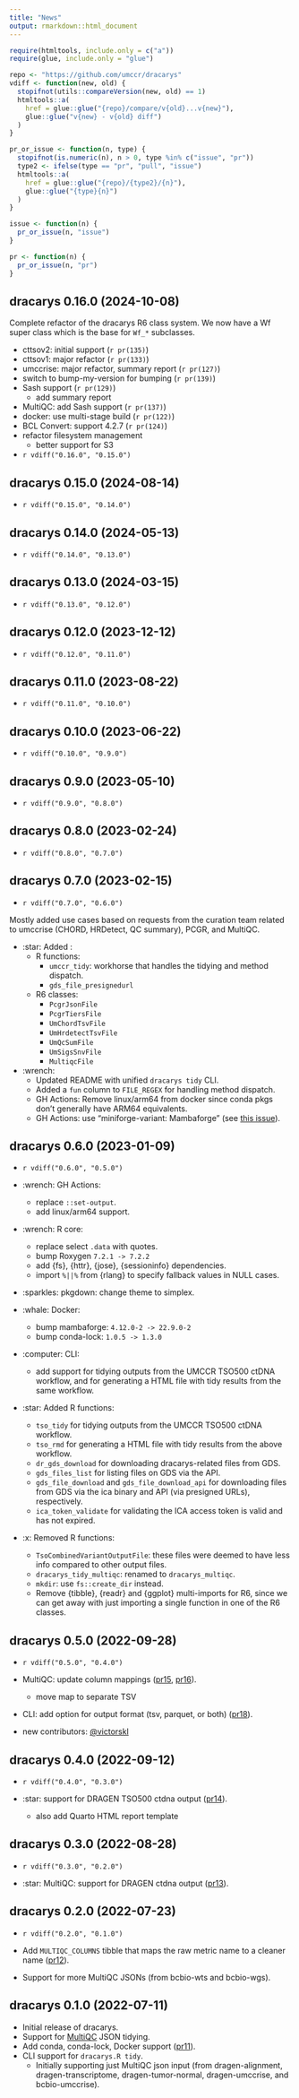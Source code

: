 ```yaml
---
title: "News"
output: rmarkdown::html_document
---
```


```r
require(htmltools, include.only = c("a"))
require(glue, include.only = "glue")
```


```r
repo <- "https://github.com/umccr/dracarys"
vdiff <- function(new, old) {
  stopifnot(utils::compareVersion(new, old) == 1)
  htmltools::a(
    href = glue::glue("{repo}/compare/v{old}...v{new}"),
    glue::glue("v{new} - v{old} diff")
  )
}

pr_or_issue <- function(n, type) {
  stopifnot(is.numeric(n), n > 0, type %in% c("issue", "pr"))
  type2 <- ifelse(type == "pr", "pull", "issue")
  htmltools::a(
    href = glue::glue("{repo}/{type2}/{n}"),
    glue::glue("{type}{n}")
  )
}

issue <- function(n) {
  pr_or_issue(n, "issue")
}

pr <- function(n) {
  pr_or_issue(n, "pr")
}
```

## dracarys 0.16.0 (2024-10-08)

Complete refactor of the dracarys R6 class system.
We now have a Wf super class which is the base for `Wf_*` subclasses.

- cttsov2: initial support (`r pr(135)`)
- cttsov1: major refactor (`r pr(133)`)
- umccrise: major refactor, summary report (`r pr(127)`)
- switch to bump-my-version for bumping (`r pr(139)`)
- Sash support (`r pr(129)`)
  - add summary report
- MultiQC: add Sash support (`r pr(137)`)
- docker: use multi-stage build (`r pr(122)`)
- BCL Convert: support 4.2.7 (`r pr(124)`)
- refactor filesystem management
  - better support for S3

- `r vdiff("0.16.0", "0.15.0")`

## dracarys 0.15.0 (2024-08-14)

- `r vdiff("0.15.0", "0.14.0")`

## dracarys 0.14.0 (2024-05-13)

- `r vdiff("0.14.0", "0.13.0")`

## dracarys 0.13.0 (2024-03-15)

- `r vdiff("0.13.0", "0.12.0")`

## dracarys 0.12.0 (2023-12-12)

- `r vdiff("0.12.0", "0.11.0")`

## dracarys 0.11.0 (2023-08-22)

- `r vdiff("0.11.0", "0.10.0")`

## dracarys 0.10.0 (2023-06-22)

- `r vdiff("0.10.0", "0.9.0")`

## dracarys 0.9.0 (2023-05-10)

- `r vdiff("0.9.0", "0.8.0")`

## dracarys 0.8.0 (2023-02-24)

- `r vdiff("0.8.0", "0.7.0")`

## dracarys 0.7.0 (2023-02-15)

- `r vdiff("0.7.0", "0.6.0")`

Mostly added use cases based on requests from the curation team related to
umccrise (CHORD, HRDetect, QC summary), PCGR, and MultiQC.

- :star: Added :
  - R functions:
    - `umccr_tidy`: workhorse that handles the tidying and method dispatch.
    - `gds_file_presignedurl`
  - R6 classes:
    - `PcgrJsonFile`
    - `PcgrTiersFile`
    - `UmChordTsvFile`
    - `UmHrdetectTsvFile`
    - `UmQcSumFile`
    - `UmSigsSnvFile`
    - `MultiqcFile`
- :wrench:
  - Updated README with unified `dracarys tidy` CLI.
  - Added a `fun` column to `FILE_REGEX` for handling method dispatch.
  - GH Actions: Remove linux/arm64 from docker since conda pkgs don't generally have ARM64 equivalents.
  - GH Actions: use "miniforge-variant: Mambaforge"
    (see [this issue](https://github.com/conda-incubator/setup-miniconda/issues/274)).

## dracarys 0.6.0 (2023-01-09)

- `r vdiff("0.6.0", "0.5.0")`

- :wrench: GH Actions:
  - replace `::set-output`.
  - add linux/arm64 support.
- :wrench: R core:
  - replace select `.data` with quotes.
  - bump Roxygen `7.2.1 -> 7.2.2`
  - add {fs}, {httr}, {jose}, {sessioninfo} dependencies.
  - import `%||%` from {rlang} to specify fallback values in NULL cases.
- :sparkles: pkgdown: change theme to simplex.
- :whale: Docker:
  - bump mambaforge: `4.12.0-2 -> 22.9.0-2`
  - bump conda-lock: `1.0.5 -> 1.3.0`
- :computer: CLI:
  - add support for tidying outputs from the UMCCR TSO500 ctDNA workflow, and
    for generating a HTML file with tidy results from the same workflow.
- :star: Added R functions:
  - `tso_tidy` for tidying outputs from the UMCCR TSO500 ctDNA workflow.
  - `tso_rmd` for generating a HTML file with tidy results from the above workflow.
  - `dr_gds_download` for downloading dracarys-related files from GDS.
  - `gds_files_list` for listing files on GDS via the API.
  - `gds_file_download` and `gds_file_download_api` for downloading files
    from GDS via the ica binary and API (via presigned URLs), respectively.
  - `ica_token_validate` for validating the ICA access token is valid and has not expired.
- :x: Removed R functions:
  - `TsoCombinedVariantOutputFile`: these files were deemed to have less info compared to other output files.
  - `dracarys_tidy_multiqc`: renamed to `dracarys_multiqc`.
  - `mkdir`: use `fs::create_dir` instead.
  - Remove {tibble}, {readr} and {ggplot} multi-imports for R6, since we can get away with just importing a single
    function in one of the R6 classes.

## dracarys 0.5.0 (2022-09-28)

- `r vdiff("0.5.0", "0.4.0")`

- MultiQC: update column mappings ([pr15](https://github.com/umccr/dracarys/pull/15), [pr16](https://github.com/umccr/dracarys/pull/16)).
  - move map to separate TSV
- CLI: add option for output format (tsv, parquet, or both) ([pr18](https://github.com/umccr/dracarys/pull/18)).
- new contributors: [@victorskl](https://github.com/victorskl)

## dracarys 0.4.0 (2022-09-12)

- `r vdiff("0.4.0", "0.3.0")`

- :star: support for DRAGEN TSO500 ctdna output ([pr14](https://github.com/umccr/dracarys/pull/14)).
  - also add Quarto HTML report template

## dracarys 0.3.0 (2022-08-28)

- `r vdiff("0.3.0", "0.2.0")`

- :star: MultiQC: support for DRAGEN ctdna output ([pr13](https://github.com/umccr/dracarys/pull/13)).

## dracarys 0.2.0 (2022-07-23)

- `r vdiff("0.2.0", "0.1.0")`

- Add `MULTIQC_COLUMNS` tibble that maps the raw metric name to a cleaner name
  ([pr12](https://github.com/umccr/dracarys/pull/12)).
- Support for more MultiQC JSONs (from bcbio-wts and bcbio-wgs).

## dracarys 0.1.0 (2022-07-11)

- Initial release of dracarys.
- Support for [MultiQC](https://github.com/ewels/MultiQC) JSON tidying.
- Add conda, conda-lock, Docker support ([pr11](https://github.com/umccr/dracarys/pull/11)).
- CLI support for `dracarys.R tidy`.
  - Initially supporting just MultiQC json input (from dragen-alignment,
    dragen-transcriptome, dragen-tumor-normal, dragen-umccrise,
    and bcbio-umccrise).
